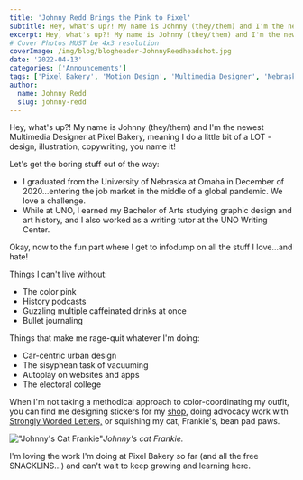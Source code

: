 ```yaml
---
title: 'Johnny Redd Brings the Pink to Pixel'
subtitle: Hey, what's up?! My name is Johnny (they/them) and I'm the newest Multimedia Designer at Pixel Bakery.
excerpt: Hey, what's up?! My name is Johnny (they/them) and I'm the newest Multimedia Designer at Pixel Bakery.
# Cover Photos MUST be 4x3 resolution
coverImage: /img/blog/blogheader-JohnnyReedheadshot.jpg
date: '2022-04-13'
categories: ['Announcements']
tags: ['Pixel Bakery', 'Motion Design', 'Multimedia Designer', 'Nebraska']
author:
  name: Johnny Redd
  slug: johnny-redd
---
```


Hey, what's up?! My name is Johnny (they/them) and I'm the newest Multimedia Designer at Pixel Bakery, meaning I do a little bit of a LOT - design, illustration, copywriting, you name it!

Let's get the boring stuff out of the way:

- I graduated from the University of Nebraska at Omaha in December of 2020...entering the job market in the middle of a global pandemic. We love a challenge.
- While at UNO, I earned my Bachelor of Arts studying graphic design and art history, and I also worked as a writing tutor at the UNO Writing Center.

Okay, now to the fun part where I get to infodump on all the stuff I love...and hate!

Things I can't live without:

- The color pink
- History podcasts
- Guzzling multiple caffeinated drinks at once
- Bullet journaling

Things that make me rage-quit whatever I'm doing:

- Car-centric urban design
- The sisyphean task of vacuuming
- Autoplay on websites and apps
- The electoral college

When I'm not taking a methodical approach to color-coordinating my outfit, you can find me designing stickers for my [shop,](https://www.etsy.com/shop/johnnyreddpdf) doing advocacy work with [Strongly Worded Letters,](https://www.instagram.com/stronglywordedomaha/) or squishing my cat, Frankie's, bean pad paws.

!["Johnny's Cat Frankie"](https://cdn.pixelbakery.com/img/blog/johnnys-cat-frankie.jpg)_Johnny's cat Frankie._

I'm loving the work I'm doing at Pixel Bakery so far (and all the free SNACKLINS...) and can't wait to keep growing and learning here.
